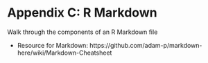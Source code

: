 # Appendix C: R Markdown {#appendix3}

Walk through the components of an R Markdown file

 - Resource for Markdown: https://github.com/adam-p/markdown-here/wiki/Markdown-Cheatsheet